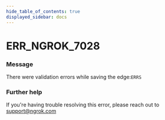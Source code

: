 ```yaml
---
hide_table_of_contents: true
displayed_sidebar: docs
---
```



# ERR_NGROK_7028

### Message

There were validation errors while saving the edge:`ERRS`

### Further help

If you're having trouble resolving this error, please reach out to [support@ngrok.com](mailto:support@ngrok.com?subject=Help%20with%20ERR_NGROK_7028)

<ErrorDetails error="err_ngrok_7028" />
